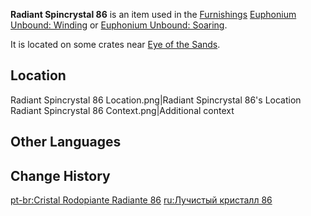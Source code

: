{{Item Infobox
|id           = 141086
|image        = Item Radiant Spincrystal.png
|type         = Adventure Items
|group        = Radiant Spincrystals
|group2       = Sumeru Spincrystals
|quality      = 4
|invCategory  = Precious Items
|description  = This wondrous crystal contains a certain rhythm, like something beautiful woven from delicate silk. These items can be found throughout the mainland or from merchants who collect curios. The tune held within this crystal can be revivified in your Serenitea Pot using either "[[Euphonium Unbound: Winding]]" or "[[Euphonium Unbound: Soaring]]." The tune contained within this [[Radiant Spincrystal]] is a mysterious melody from [[Sumeru]].
|source1      = [[Eye of the Sands]]
|track        = Eye of Deshret
}}
'''Radiant Spincrystal 86''' is an item used in the [[Furnishings]] [[Euphonium Unbound: Winding]] or [[Euphonium Unbound: Soaring]].<!--to unlock the [[Soundtrack]] in the [[Serenitea Pot]].-->

It is located on some crates near [[Eye of the Sands]].

==Location==
<gallery>
Radiant Spincrystal 86 Location.png|Radiant Spincrystal 86's Location
Radiant Spincrystal 86 Context.png|Additional context
</gallery>

==Other Languages==
{{Other Languages
|default_hidden = 1
|en      = Radiant Spincrystal 86
|zhs     = 旋曜玉帛·其八十六
|zhs_rm  = Xuán Yào Yùbó - Qí Bāshí-liù
|zht     = 旋曜玉帛·其八十六
|zht_rm  = Xuán Yào Yùbó - Qí Bāshí-liù
|ja      = 旋曜玉帛·86
|ja_rm   = Sen'you Gyokuhaku - Hachijuuroku
|ko      = 빛나는 결정·86
|ko_rm   = Binnaneun Gyeoljeong - Palssimnyuk
|es      = Girocristal radiante (86)
|fr      = Gyrocristal radiant 86
|ru      = Лучистый кристалл 86
|th      = Radiant Spincrystal 86
|vi      = Ngọc Thạch Âm Vang 86
|de      = Strahlender Drehkristall LXXXVI
|id      = Radiant Spincrystal 86
|pt      = Cristal Rodopiante Radiante 86
|tr      = Parlak Burgu Kristal 86
|it      = Voltacristallo radioso 86
}}

==Change History==
{{Change History|3.1}}

[[pt-br:Cristal Rodopiante Radiante 86]]
[[ru:Лучистый кристалл 86]]